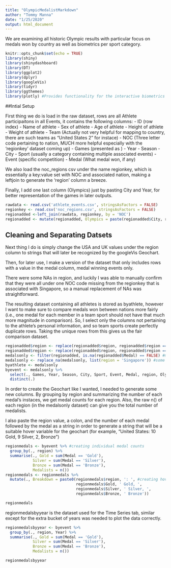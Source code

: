 ```yaml
---
title: "OlympicMedalistMarkdown"
author: "Tommy Manna"
date: "1/25/2020"
output: html_document
---
```


We are examining all historic Olympic results with particular focus on medals won by country as well as biometrics per sport category.

```r
knitr::opts_chunk$set(echo = TRUE)
library(shiny)
library(shinydashboard)
library(DT)
library(ggplot2)
library(dplyr)
library(googleVis)
library(tidyr)
library(ggthemes)
library(plotly) #Provides functionality for the interactive biometrics plot
```

##Intial Setup

First thing we do is load in the raw dataset, rows are all Athlete participaitons in all Events, it contains the following columns:
- ID (row index)
- Name of athlete
- Sex of athlete
- Age of athlete
- Height of athlete
- Weight of athlete
- Team (Actually not very helpful for mapping to country, there are such teams as "United States 2" for instace)
- NOC (Three letter code pertaining to nation, MUCH more helpful especially with the 'regionkey' dataset coming up)
- Games (presented as <year> <season>)
- Year
- Season
- City
- Sport (usually a category containing multiple associated events)
- Event (specific competition)
- Medal (What medal won, if any)

We also load the noc_regions csv under the name regionkey, which is essentially a key:value set with NOC and associated nation, making a leftjoin to generate the 'region' column a breeze.

Finally, I add one last column (Olympics) just by pasting City and Year, for better representation of the games in later outputs. 


```r
rawdata <- read.csv('athlete_events.csv', stringsAsFactors = FALSE)
regionkey <- read.csv('noc_regions.csv', stringsAsFactors = FALSE)
regionadded <-left_join(rawdata, regionkey, by = 'NOC')
regionadded <- mutate(regionadded, Olympics = paste(regionadded$City, regionadded$Year))
```

## Cleaning and Separating Datsets

Next thing I do is simply change the USA and UK values under the region column to strings that will later be recognized by the googleVis Geochart.

Then, for later use, I make a version of the dataset that only includes rows with a value in the medal column, medal winning events only. 

There were some NAs in region, and luckily I was able to manually confirm that they were all under one NOC code missing from the regionkey that is associated with Singapore, so a manual replacement of NAs was straightforward.

The resulting dataset containing all athletes is stored as byathlete, however I want to make sure to compare medals won between nations more fairly (i.e., one medal for each member in a team sport should not have that much more magnitude in comparison). So, I select only the columns not pertaining to the athlete's personal information, and so team sports create perfectly duplicate rows. Taking the unique rows from this gives us the fair comparison dataset.


```r
regionadded$region <- replace(regionadded$region, regionadded$region == 'USA', 'United States' )
regionadded$region <- replace(regionadded$region, regionadded$region == 'UK', 'United Kingdom' )
medalsonly <- filter(regionadded, is.na(regionadded$Medal) == FALSE) #medal winning rows only
medalsonly <- replace_na(medalsonly, list(region = 'Singapore')) #some Singapore region columns weren't generated
byathlete <- medalsonly
byevent <- medalsonly %>%
  select(., Games, Year, Season, City, Sport, Event, Medal, region, Olympics) %>%
  distinct(.)
```



In order to create the Geochart like I wanted, I needed to generate some new columns. By grouping by region and summarizing the number of each medal's instaces, we get medal counts for each region. Also, the raw n() of each region (in the medalsonly dataset) can give you the total number of medalists. 

I also paste the region value, a colon, and the number of each medal followed by the medal as a string in order to generate a string that will be a suitable hover variable for the geochart (for example, "United States: 10 Gold, 9 Silver, 2, Bronze")


```r
regionmedals <- byevent %>% #creating individual medal counts
  group_by(., region) %>%
  summarise(., Gold = sum(Medal == 'Gold'), 
            Silver = sum(Medal == 'Silver'),
            Bronze = sum(Medal == 'Bronze'),
            Medalists = n())
regionmedals <- regionmedals %>%
  mutate(., Breakdown = paste0(regionmedals$region, ': ', #creating hover text for geochart
                               regionmedals$Gold, ' Gold, ', 
                               regionmedals$Silver, ' Silver, ', 
                               regionmedals$Bronze, ' Bronze'))

regionmedals


```

regionmedalsbyyear is the dataset used for the Time Series tab, similar except for the extra bucket of years was needed to plot the data correctly.

```r
regionmedalsbyyear <- byevent %>%
  group_by(., region, Year) %>%
  summarise(., Gold = sum(Medal == 'Gold'), 
            Silver = sum(Medal == 'Silver'),
            Bronze = sum(Medal == 'Bronze'),
            Medalists = n())

regionmedalsbyyear
```